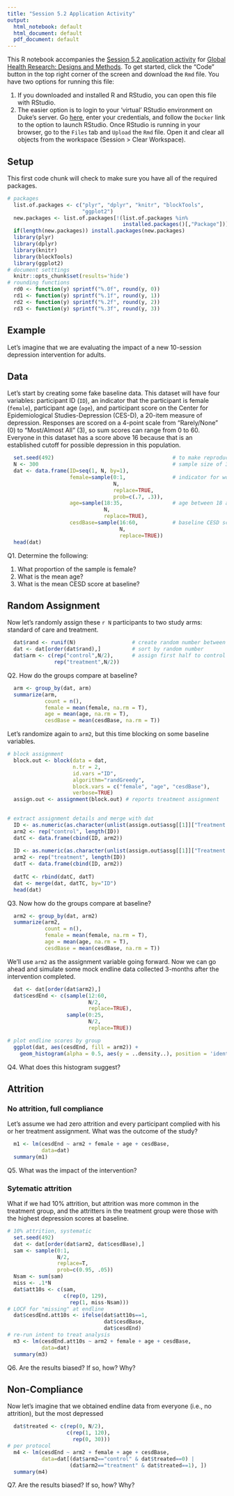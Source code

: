 ```yaml
---
title: "Session 5.2 Application Activity"
output:
  html_notebook: default
  html_document: default
  pdf_document: default
---
```


This R notebook accompanies the [Session 5.2 application activity](http://www.designsandmethods.com/modules/mod5/s5-1/) for [Global Health Research: Designs and Methods](http://www.designsandmethods.com/). To get started, click the "Code" button in the top right corner of the screen and download the `Rmd` file. You have two options for running this file:

1. If you downloaded and installed R and RStudio, you can open this file with RStudio.
2. The easier option is to login to your 'virtual' RStudio environment on Duke's server. Go [here](https://vm-manage.oit.duke.edu/), enter your credentials, and follow the `Docker` link to the option to launch RStudio. Once RStudio is running in your browser, go to the `Files` tab and `Upload` the `Rmd` file. Open it and clear all objects from the workspace (Session > Clear Workspace).

## Setup

This first code chunk will check to make sure you have all of the required packages.

```r
# packages
  list.of.packages <- c("plyr", "dplyr", "knitr", "blockTools",
                        "ggplot2")
  new.packages <- list.of.packages[!(list.of.packages %in% 
                                     installed.packages()[,"Package"])]
  if(length(new.packages)) install.packages(new.packages)
  library(plyr)
  library(dplyr)
  library(knitr)
  library(blockTools)
  library(ggplot2)
# document setttings
  knitr::opts_chunk$set(results='hide')  
# rounding functions
  rd0 <- function(y) sprintf("%.0f", round(y, 0))
  rd1 <- function(y) sprintf("%.1f", round(y, 1))
  rd2 <- function(y) sprintf("%.2f", round(y, 2))
  rd3 <- function(y) sprintf("%.3f", round(y, 3))
```

## Example

Let's imagine that we are evaluating the impact of a new 10-session depression intervention for adults. 

## Data

Let's start by creating some fake baseline data. This dataset will have four variables: participant ID (`ID`), an indicator that the participant is female (`female`), participant age (`age`), and participant score on the Center for Epidemiological Studies-Depression (CES-D), a 20-item measure of depression. Responses are scored on a 4-point scale from "Rarely/None" (0) to "Most/Almost All" (3), so sum scores can range from 0 to 60. Everyone in this dataset has a score above 16 because that is an established cutoff for possible depression in this population. 

```r
  set.seed(492)                                      # to make reproducible
  N <- 300                                           # sample size of 300
  dat <- data.frame(ID=seq(1, N, by=1),
                    female=sample(0:1,               # indicator for woman
                                  N, 
                                  replace=TRUE, 
                                  prob=c(.7, .3)),
                    age=sample(18:35,                # age between 18 and 35
                               N,
                               replace=TRUE),
                    cesdBase=sample(16:60,           # baseline CESD score
                                    N,
                                    replace=TRUE))
  head(dat)
```

Q1. Determine the following:

1. What proportion of the sample is female? 
2. What is the mean age?
3. What is the mean CESD score at baseline?

## Random Assignment

Now let's randomly assign these `r N` participants to two study arms: standard of care and treatment.

```r
  dat$rand <- runif(N)                  # create random number between 0 and 1
  dat <- dat[order(dat$rand),]          # sort by random number
  dat$arm <- c(rep("control",N/2),      # assign first half to control
               rep("treatment",N/2))
```

Q2. How do the groups compare at baseline?

```r
  arm <- group_by(dat, arm)
  summarize(arm, 
            count = n(), 
            female = mean(female, na.rm = T), 
            age = mean(age, na.rm = T),
            cesdBase = mean(cesdBase, na.rm = T))
```

Let's randomize again to `arm2`, but this time blocking on some baseline variables.

```r
# block assignment
  block.out <- block(data = dat, 
                     n.tr = 2, 
                     id.vars ="ID", 
                     algorithm="randGreedy",
                     block.vars = c("female", "age", "cesdBase"), 
                     verbose=TRUE) 
  assign.out <- assignment(block.out) # reports treatment assignment
  

# extract assignment details and merge with dat
  ID <- as.numeric(as.character(unlist(assign.out$assg[[1]]["Treatment 1"])))
  arm2 <- rep("control", length(ID))
  datC <- data.frame(cbind(ID, arm2))
  
  ID <- as.numeric(as.character(unlist(assign.out$assg[[1]]["Treatment 2"])))
  arm2 <- rep("treatment", length(ID))
  datT <- data.frame(cbind(ID, arm2))
  
  datTC <- rbind(datC, datT)
  dat <- merge(dat, datTC, by="ID")
  head(dat)
```

Q3. Now how do the groups compare at baseline?

```r
  arm2 <- group_by(dat, arm2)
  summarize(arm2, 
            count = n(), 
            female = mean(female, na.rm = T), 
            age = mean(age, na.rm = T),
            cesdBase = mean(cesdBase, na.rm = T))
```

We'll use `arm2` as the assignment variable going forward. Now we can go ahead and simulate some mock endline data collected 3-months after the intervention completed.

```r
  dat <- dat[order(dat$arm2),]
  dat$cesdEnd <- c(sample(12:60,
                          N/2,
                          replace=TRUE),
                   sample(0:25,
                          N/2,
                          replace=TRUE))

# plot endline scores by group  
  ggplot(dat, aes(cesdEnd, fill = arm2)) + 
    geom_histogram(alpha = 0.5, aes(y = ..density..), position = 'identity')
```

Q4. What does this histogram suggest?

## Attrition

### No attrition, full compliance

Let's assume we had zero attrition and every participant complied with his or her treatment assignment. What was the outcome of the study? 

```r
  m1 <- lm(cesdEnd ~ arm2 + female + age + cesdBase,
           data=dat)
  summary(m1)
```
Q5. What was the impact of the intervention?

### Sytematic attrition

What if we had 10% attrition, but attrition was more common in the treatment group, and the attritters in the treatment group were those with the highest depression scores at baseline.

```r
# 10% attrition, systematic
  set.seed(492)
  dat <- dat[order(dat$arm2, dat$cesdBase),]
  sam <- sample(0:1,
                N/2,
                replace=T,
                prob=c(0.95, .05))
  Nsam <- sum(sam)
  miss <- .1*N
  dat$att10s <- c(sam,
                  c(rep(0, 129),
                    rep(1, miss-Nsam)))
# LOCF for "missing" at endline
  dat$cesdEnd.att10s <- ifelse(dat$att10s==1, 
                               dat$cesdBase,
                               dat$cesdEnd) 
# re-run intent to treat analysis
  m3 <- lm(cesdEnd.att10s ~ arm2 + female + age + cesdBase,
           data=dat)
  summary(m3)
```
Q6. Are the results biased? If so, how? Why?

## Non-Compliance

Now let's imagine that we obtained endline data from everyone (i.e., no attrition), but the most depressed

```r
  dat$treated <- c(rep(0, N/2),
                   c(rep(1, 120),
                     rep(0, 30)))
# per protocol
  m4 <- lm(cesdEnd ~ arm2 + female + age + cesdBase,
           data=dat[(dat$arm2=="control" & dat$treated==0) | 
                    (dat$arm2=="treatment" & dat$treated==1), ])
  summary(m4)
```
Q7. Are the results biased? If so, how? Why?

